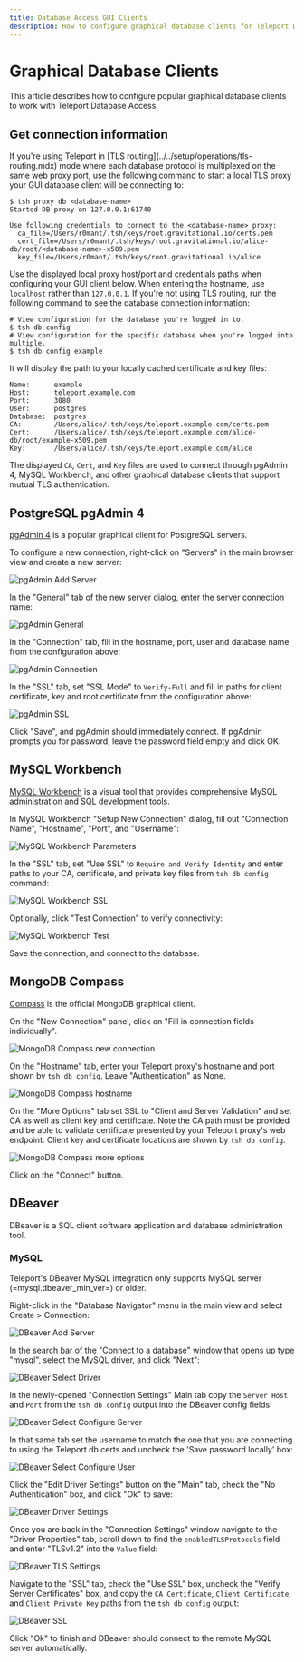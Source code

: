 ```yaml
---
title: Database Access GUI Clients
description: How to configure graphical database clients for Teleport Database Access.
---
```


# Graphical Database Clients

This article describes how to configure popular graphical database clients to
work with Teleport Database Access.

## Get connection information

<Tabs>
<TabItem label="With TLS routing">
If you're using Teleport in [TLS routing](../../setup/operations/tls-routing.mdx)
mode where each database protocol is multiplexed on the same web proxy port, use
the following command to start a local TLS proxy your GUI database client will
be connecting to:

```code
$ tsh proxy db <database-name>
Started DB proxy on 127.0.0.1:61740

Use following credentials to connect to the <database-name> proxy:
  ca_file=/Users/r0mant/.tsh/keys/root.gravitational.io/certs.pem
  cert_file=/Users/r0mant/.tsh/keys/root.gravitational.io/alice-db/root/<database-name>-x509.pem
  key_file=/Users/r0mant/.tsh/keys/root.gravitational.io/alice
```

Use the displayed local proxy host/port and credentials paths when configuring
your GUI client below. When entering the hostname, use `localhost` rather than
`127.0.0.1`.
</TabItem>
<TabItem label="Without TLS routing">
If you're not using TLS routing, run the following command to see the database
connection information:

```code
# View configuration for the database you're logged in to.
$ tsh db config
# View configuration for the specific database when you're logged into multiple.
$ tsh db config example
```

It will display the path to your locally cached certificate and key files:

```
Name:      example
Host:      teleport.example.com
Port:      3080
User:      postgres
Database:  postgres
CA:        /Users/alice/.tsh/keys/teleport.example.com/certs.pem
Cert:      /Users/alice/.tsh/keys/teleport.example.com/alice-db/root/example-x509.pem
Key:       /Users/alice/.tsh/keys/teleport.example.com/alice
```

The displayed `CA`, `Cert`, and `Key` files are used to connect through pgAdmin
4, MySQL Workbench, and other graphical database clients that support mutual
TLS authentication.
</TabItem>
</Tabs>

## PostgreSQL pgAdmin 4

[pgAdmin 4](https://www.pgadmin.org/) is a popular graphical client for
PostgreSQL servers.

To configure a new connection, right-click on "Servers" in the main browser view
and create a new server:

![pgAdmin Add Server](../../../img/database-access/pgadmin-add-server@2x.png)

In the "General" tab of the new server dialog, enter the server connection name:

![pgAdmin General](../../../img/database-access/pgadmin-general@2x.png)

In the "Connection" tab, fill in the hostname, port, user and database name from
the configuration above:

![pgAdmin Connection](../../../img/database-access/pgadmin-connection@2x.png)

In the "SSL" tab, set "SSL Mode" to `Verify-Full` and fill in paths for client
certificate, key and root certificate from the configuration above:

![pgAdmin SSL](../../../img/database-access/pgadmin-ssl@2x.png)

Click "Save", and pgAdmin should immediately connect. If pgAdmin prompts you
for password, leave the password field empty and click OK.

## MySQL Workbench

[MySQL Workbench](https://www.mysql.com/products/workbench/) is a visual tool
that provides comprehensive MySQL administration and SQL development tools.

In MySQL Workbench "Setup New Connection" dialog, fill out "Connection Name",
"Hostname", "Port", and "Username":

![MySQL Workbench
Parameters](../../../img/database-access/workbench-parameters@2x.png)

In the "SSL" tab, set "Use SSL" to `Require and Verify Identity` and enter paths
to  your CA, certificate, and private key files from `tsh db config` command:

![MySQL Workbench SSL](../../../img/database-access/workbench-ssl@2x.png)

Optionally, click "Test Connection" to verify connectivity:

![MySQL Workbench Test](../../../img/database-access/workbench-test@2x.png)

Save the connection, and connect to the database.

## MongoDB Compass

[Compass](https://www.mongodb.com/products/compass) is the official MongoDB
graphical client.

On the "New Connection" panel, click on "Fill in connection fields individually".

![MongoDB Compass new connection](../../../img/database-access/compass-new-connection@2x.png)

On the "Hostname" tab, enter your Teleport proxy's hostname and port shown
by `tsh db config`. Leave "Authentication" as None.

![MongoDB Compass hostname](../../../img/database-access/compass-hostname@2x.png)

On the "More Options" tab set SSL to "Client and Server Validation" and set
CA as well as client key and certificate. Note the CA path must be provided
and be able to validate certificate presented by your Teleport proxy's web
endpoint. Client key and certificate locations are shown by `tsh db config`.

![MongoDB Compass more options](../../../img/database-access/compass-more-options@2x.png)

Click on the "Connect" button.

## DBeaver

DBeaver is a SQL client software application and database administration tool.

### MySQL 

<Admonition type="note">
  Teleport's DBeaver MySQL integration only supports MySQL server (=mysql.dbeaver_min_ver=) or older.
</Admonition>

Right-click in the "Database Navigator" menu in the main view and select Create > Connection:

![DBeaver Add Server](../../../img/database-access/dbeaver-add-server.png)

In the search bar of the "Connect to a database" window that opens up type "mysql", select the MySQL driver, and click "Next":

![DBeaver Select Driver](../../../img/database-access/dbeaver-select-driver.png)

In the newly-opened "Connection Settings" Main tab copy the `Server Host` and `Port` from the `tsh db config` output into the DBeaver config fields:

![DBeaver Select Configure Server](../../../img/database-access/dbeaver-configure-server.png)

In that same tab set the username to match the one that you are connecting to using the Teleport db certs and uncheck the 'Save password locally' box:

![DBeaver Select Configure User](../../../img/database-access/dbeaver-configure-user.png)

Click the "Edit Driver Settings" button on the "Main" tab, check the "No Authentication" box, and click "Ok" to save:

![DBeaver Driver Settings](../../../img/database-access/dbeaver-driver-settings.png)

Once you are back in the "Connection Settings" window navigate to the "Driver Properties" tab, scroll down to find the `enabledTLSProtocols` field and enter "TLSv1.2" into the `Value` field:

![DBeaver TLS Settings](../../../img/database-access/dbeaver-tls-settings.png)

Navigate to the "SSL" tab, check the "Use SSL" box, uncheck the "Verify Server Certificates" box, and copy the `CA Certificate`, `Client Certificate`, and `Client Private Key` paths from the `tsh db config` output:

![DBeaver SSL](../../../img/database-access/dbeaver-ssl.png)

Click "Ok" to finish and DBeaver should connect to the remote MySQL server automatically.

